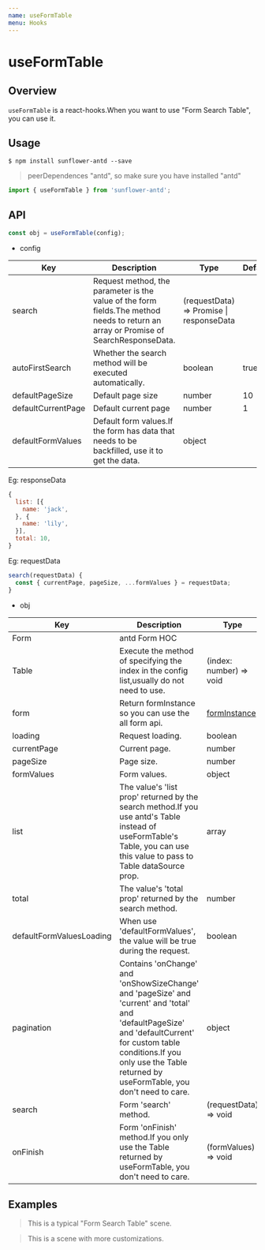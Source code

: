 ```yaml
---
name: useFormTable
menu: Hooks
---
```




# useFormTable


## Overview

`useFormTable` is a react-hooks.When you want to use "Form Search Table", you can use it.

## Usage

```
$ npm install sunflower-antd --save
```

> peerDependences "antd", so make sure you have installed "antd"

```jsx
import { useFormTable } from 'sunflower-antd';
```


## API

```jsx
const obj = useFormTable(config);
```

- config

<table>
  <thead>
    <tr>
      <th>Key</th>
      <th>Description</th>
      <th>Type</th>
      <th>Default</th>
    </tr>
  </thead>
  <tbody>
    <tr>
      <td>search</td>
      <td>Request method, the parameter is the value of the form fields.The method needs to return an array or Promise of SearchResponseData.</td>
      <td>(requestData) => Promise | responseData</td>
      <td></td>
    </tr>
    <tr>
      <td>autoFirstSearch</td>
      <td>Whether the search method will be executed automatically.</td>
      <td>boolean</td>
      <td>true</td>
    </tr>
    <tr>
      <td>defaultPageSize</td>
      <td>Default page size</td>
      <td>number</td>
      <td>10</td>
    </tr>
    <tr>
      <td>defaultCurrentPage</td>
      <td>Default current page</td>
      <td>number</td>
      <td>1</td>
    </tr>
    <tr>
      <td>defaultFormValues</td>
      <td>Default form values.If the form has data that needs to be backfilled, use it to get the data.</td>
      <td>object</td>
      <td dangerouslySetInnerHTML={{__html: '{}'}}></td>
    </tr>
  </tbody>
</table>

Eg: responseData
```js
{
  list: [{
    name: 'jack',
  }, {
    name: 'lily',
  }],
  total: 10, 
}
```

Eg: requestData
```js
search(requestData) {
  const { currentPage, pageSize, ...formValues } = requestData;
}
```




- obj

<table>
  <thead>
    <tr>
      <th>Key</th>
      <th>Description</th>
      <th>Type</th>
    </tr>
  </thead>
  <tbody>
    <tr>
      <td>Form</td>
      <td>antd Form HOC</td>
      <td></td>
    </tr>
    <tr>
      <td>Table</td>
      <td>Execute the method of specifying the index in the config list,usually do not need to use.</td>
      <td>(index: number) => void</td>
    </tr>
    <tr>
      <td>form</td>
      <td>Return formInstance so you can use the all form api.</td>
      <td><a href="https://github.com/react-component/field-form#useform" target="_blank">formInstance</a></td>
    </tr>
    <tr>
      <td>loading</td>
      <td>Request loading.</td>
      <td>boolean</td>
    </tr>
    <tr>
      <td>currentPage</td>
      <td>Current page.</td>
      <td>number</td>
    </tr>
    <tr>
      <td>pageSize</td>
      <td>Page size.</td>
      <td>number</td>
    </tr>
    <tr>
      <td>formValues</td>
      <td>Form values.</td>
      <td>object</td>
    </tr>
    <tr>
      <td>list</td>
      <td>The value's 'list prop' returned by the search method.If you use antd's Table instead of useFormTable's Table, you can use this value to pass to Table dataSource prop.</td>
      <td>array</td>
    </tr>
    <tr>
      <td>total</td>
      <td>The value's 'total prop' returned by the search method.</td>
      <td>number</td>
    </tr>
    <tr>
      <td>defaultFormValuesLoading</td>
      <td>When use 'defaultFormValues', the value will be true during the request.</td>
      <td>boolean</td>
    </tr>
    <tr>
      <td>pagination</td>
      <td>Contains 'onChange' and 'onShowSizeChange' and 'pageSize' and 'current' and 'total' and 'defaultPageSize' and 'defaultCurrent' for custom table conditions.If you only use the Table returned by useFormTable, you don't need to care.</td>
      <td>object</td>
    </tr>
    <tr>
      <td>search</td>
      <td>Form 'search' method.</td>
      <td>(requestData) => void</td>
    </tr>
    <tr>
      <td>onFinish</td>
      <td>Form 'onFinish' method.If you only use the Table returned by useFormTable, you don't need to care.</td>
      <td>(formValues) => void</td>
    </tr>
  </tbody>
</table>

## Examples

> This is a typical "Form Search Table" scene.

<Example name="sunflower-antd-form-table/Example1" />

> This is a scene with more customizations.

<Example name="sunflower-antd-form-table/Example2" />

